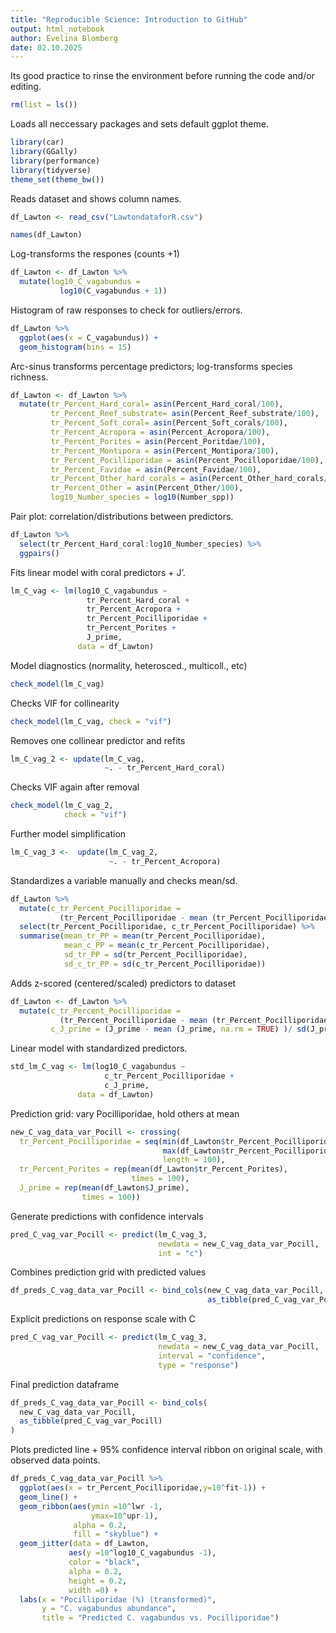 ```yaml
---
title: "Reproducible Science: Introduction to GitHub" 
output: html_notebook
author: Evelina Blomberg
date: 02.10.2025
---
```


Its good practice to rinse the environment before running the code and/or editing.
```r
rm(list = ls())
```

Loads all neccessary packages and sets default ggplot theme. 
```r
library(car)
library(GGally)
library(performance)
library(tidyverse)
theme_set(theme_bw())
```
Reads dataset and shows column names. 
```r
df_Lawton <- read_csv("LawtondataforR.csv")

names(df_Lawton)
```
Log-transforms the respones (counts +1)
```r
df_Lawton <- df_Lawton %>% 
  mutate(log10_C_vagabundus = 
           log10(C_vagabundus + 1))
```

Histogram of raw responses to check for outliers/errors. 
```r
df_Lawton %>% 
  ggplot(aes(x = C_vagabundus)) +
  geom_histogram(bins = 15)
```

Arc-sinus transforms percentage predictors; log-transforms species richness. 
```r
df_Lawton <- df_Lawton %>% 
  mutate(tr_Percent_Hard_coral= asin(Percent_Hard_coral/100),
         tr_Percent_Reef_substrate= asin(Percent_Reef_substrate/100),
         tr_Percent_Soft_coral= asin(Percent_Soft_corals/100),
         tr_Percent_Acropora = asin(Percent_Acropora/100),
         tr_Percent_Porites = asin(Percent_Poritdae/100),
         tr_Percent_Montipora = asin(Percent_Montipora/100),
         tr_Percent_Pocilliporidae = asin(Percent_Pocilloporidae/100),
         tr_Percent_Favidae = asin(Percent_Favidae/100),
         tr_Percent_Other_hard_corals = asin(Percent_Other_hard_corals/100),
         tr_Percent_Other = asin(Percent_Other/100),
         log10_Number_species = log10(Number_spp))
```

Pair plot: correlation/distributions between predictors. 
```r
df_Lawton %>% 
  select(tr_Percent_Hard_coral:log10_Number_species) %>% 
  ggpairs()
```

Fits linear model with coral predictors + J'. 
```r
lm_C_vag <- lm(log10_C_vagabundus ~ 
                 tr_Percent_Hard_coral +
                 tr_Percent_Acropora +
                 tr_Percent_Pocilliporidae +
                 tr_Percent_Porites +
                 J_prime,
               data = df_Lawton)
```

Model diagnostics (normality, heterosced., multicoll., etc)
```r
check_model(lm_C_vag)
```

Checks VIF for collinearity
```r
check_model(lm_C_vag, check = "vif")
```

Removes one collinear predictor and refits 
```r
lm_C_vag_2 <- update(lm_C_vag, 
                     ~. - tr_Percent_Hard_coral)

```

Checks VIF again after removal 
```r
check_model(lm_C_vag_2,
            check = "vif")
```

Further model simplification
```r
lm_C_vag_3 <-  update(lm_C_vag_2,
                      ~. - tr_Percent_Acropora)
```

Standardizes a variable manually and checks mean/sd.
```r
df_Lawton %>% 
  mutate(c_tr_Percent_Pocilliporidae = 
           (tr_Percent_Pocilliporidae - mean (tr_Percent_Pocilliporidae, na.rm = TRUE) )/ sd(tr_Percent_Pocilliporidae, na.rm = TRUE)) %>% 
  select(tr_Percent_Pocilliporidae, c_tr_Percent_Pocilliporidae) %>% 
  summarise(mean_tr_PP = mean(tr_Percent_Pocilliporidae),
            mean_c_PP = mean(c_tr_Percent_Pocilliporidae),
            sd_tr_PP = sd(tr_Percent_Pocilliporidae),
            sd_c_tr_PP = sd(c_tr_Percent_Pocilliporidae))
```

Adds z-scored (centered/scaled) predictors to dataset
```r
df_Lawton <- df_Lawton %>% 
  mutate(c_tr_Percent_Pocilliporidae = 
           (tr_Percent_Pocilliporidae - mean (tr_Percent_Pocilliporidae, na.rm = TRUE) )/ sd(tr_Percent_Pocilliporidae, na.rm = TRUE),
         c_J_prime = (J_prime - mean (J_prime, na.rm = TRUE) )/ sd(J_prime, na.rm = TRUE)) 
```

Linear model with standardized predictors. 
```r
std_lm_C_vag <- lm(log10_C_vagabundus ~ 
                     c_tr_Percent_Pocilliporidae + 
                     c_J_prime,
               data = df_Lawton)
```

Prediction grid: vary Pocilliporidae, hold others at mean
```r
new_C_vag_data_var_Pocill <- crossing(
  tr_Percent_Pocilliporidae = seq(min(df_Lawton$tr_Percent_Pocilliporidae),
                                  max(df_Lawton$tr_Percent_Pocilliporidae),
                                  length = 100),
  tr_Percent_Porites = rep(mean(df_Lawton$tr_Percent_Porites),
                           times = 100),
  J_prime = rep(mean(df_Lawton$J_prime),
                times = 100))
```

Generate predictions with confidence intervals 
```r
pred_C_vag_var_Pocill <- predict(lm_C_vag_3,
                                 newdata = new_C_vag_data_var_Pocill,
                                 int = "c")
```

Combines prediction grid with predicted values
```r
df_preds_C_vag_data_var_Pocill <- bind_cols(new_C_vag_data_var_Pocill,
                                            as_tibble(pred_C_vag_var_Pocill))
```

Explicit predictions on response scale with C
```r
pred_C_vag_var_Pocill <- predict(lm_C_vag_3,
                                 newdata = new_C_vag_data_var_Pocill,
                                 interval = "confidence",
                                 type = "response")
```

Final prediction dataframe
```r
df_preds_C_vag_data_var_Pocill <- bind_cols(
  new_C_vag_data_var_Pocill,
  as_tibble(pred_C_vag_var_Pocill)
)
```

Plots predicted line + 95% confidence interval ribbon on original scale, with observed data points. 
```r
df_preds_C_vag_data_var_Pocill %>% 
  ggplot(aes(x = tr_Percent_Pocilliporidae,y=10^fit-1)) +
  geom_line() +
  geom_ribbon(aes(ymin =10^lwr -1,
                  ymax=10^upr-1),
              alpha = 0.2,
              fill = "skyblue") +
  geom_jitter(data = df_Lawton,
             aes(y =10^log10_C_vagabundus -1),
             color = "black",
             alpha = 0.2,
             height = 0.2,
             width =0) +
  labs(x = "Pocilliporidae (%) (transformed)",
       y = "C. vagabundus abundance",
       title = "Predicted C. vagabundus vs. Pocilliporidae") 
```

